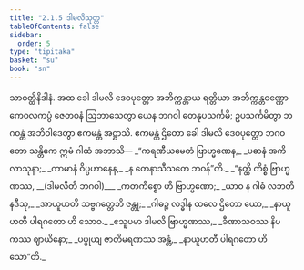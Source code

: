 ```yaml
---
title: "2.1.5 ဒါမလိသုတ္တ"
tableOfContents: false
sidebar:
  order: 5
type: "tipitaka"
basket: "su"
book: "sn"
---
```



<DynamicBreadcrumb />

<Division number="86" book="sn" e="ch" v="18" p="294">

<Paragraph number="383" book="sn">
သာဝတ္ထိနိဒါနံ. အထ ခေါ ဒါမလိ ဒေဝပုတ္တော အဘိက္ကန္တာယ ရတ္တိယာ အဘိက္ကန္တဝဏ္ဏော ကေဝလကပ္ပံ ဇေတဝနံ ဩဘာသေတွာ ယေန ဘဂဝါ တေနုပသင်္ကမိ; ဥပသင်္ကမိတွာ ဘဂဝန္တံ အဘိဝါဒေတွာ ဧကမန္တံ အဋ္ဌာသိ. ဧကမန္တံ ဌိတော ခေါ ဒါမလိ ဒေဝပုတ္တော ဘဂဝတော သန္တိကေ ဣမံ ဂါထံ အဘာသိ—
</Paragraph>

<Paragraph number="384" type="verses" book="sn">
_“ကရဏီယမေတံ ဗြာဟ္မဏေန,_  
_ပဓာနံ အကိလာသုနာ;_  
_ကာမာနံ ဝိပ္ပဟာနေန,_  
_န တေနာသီသတေ ဘဝန်”တိ._  

</Paragraph>

<Paragraph number="385" type="verses" book="sn">
_“နတ္ထိ ကိစ္စံ ဗြာဟ္မဏဿ, __(ဒါမလီတိ ဘဂဝါ)___  
_ကတကိစ္စော ဟိ ဗြာဟ္မဏော;_  
_ယာဝ န ဂါဓံ လဘတိ နဒီသု,_  
_အာယူဟတိ သဗ္ဗဂတ္တေဘိ ဇန္တု;_  
_ဂါဓဉ္စ လဒ္ဓါန ထလေ ဌိတော ယော,_  
_နာယူဟတီ ပါရဂတော ဟိ သောဝ._  

</Paragraph>

<Paragraph number="386" type="verses" book="sn">
_ဧသူပမာ ဒါမလိ ဗြာဟ္မဏဿ,_  
_ခီဏာသဝဿ နိပကဿ ဈာယိနော;_  
_ပပ္ပုယျ ဇာတိမရဏဿ အန္တံ,_  
_နာယူဟတီ ပါရဂတော ဟိ သော”တိ._
</Paragraph>
</Division>
